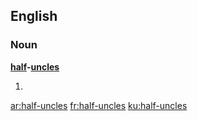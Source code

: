 ==English==

===Noun===
'''[[half]]-[[uncle]]s'''

# {{plural of|[[half-uncle]]}}

[[ar:half-uncles]]
[[fr:half-uncles]]
[[ku:half-uncles]]